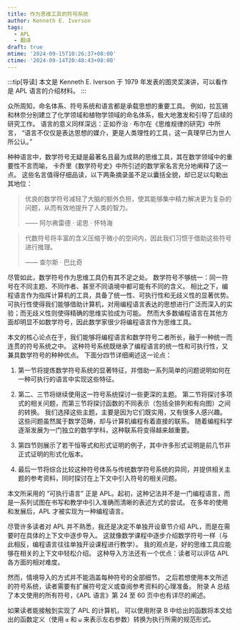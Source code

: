 ```yaml
---
title: 作为思维工具的符号系统
author: Kenneth E. Iverson
tags:
  - APL
  - 翻译
draft: true
mtime: '2024-09-15T10:26:37+08:00'
ctime: '2024-09-14T20:48:43+08:00'
---
```




:::tip[导读]
本文是 Kenneth E. Iverson 于 1979 年发表的图灵奖演讲，可以看作是 APL 语言的介绍材料。
:::

众所周知，命名体系、符号系统和语言都是承载思想的重要工具。
例如，拉瓦锡和林奈分别建立了化学领域和植物学领域的命名体系，极大地激发和引导了后续的研究工作。
语言的意义同样深远：正如乔治 · 布尔在《思维规律的研究》中所言，
“语言不仅仅是表达思想的媒介，更是人类理性的工具，这一真理早已为世人所公认。”

种种语言中，数学符号无疑是最著名且最为成熟的思维工具，其在数学领域中的重要性不言而喻，
卡乔里《数学符号史》中所引述的数学家名言充分地阐释了这一点。
这些名言值得仔细品读，以下两条摘录虽不足以囊括全貌，却已足以勾勒出其地位：

> 优良的数学符号减轻了大脑的额外负担，使其能够集中精力解决更为复杂的问题，从而有效地提升了人类的智力。
>
> —— 阿尔弗雷德 · 诺思 · 怀特海

> 代数符号将丰富的含义压缩于微小的空间内，因此我们习惯于借助这些符号进行推理。
>
> —— 查尔斯 · 巴比奇

尽管如此，数学符号作为思维工具仍有其不足之处。
数学符号不够统一：同一符号在不同主题、不同作者、甚至不同语境中都可能有不同的含义。
相比之下，编程语言作为指挥计算机的工具，具备了统一性、可执行性和无歧义性的显著优势。
可执行性使得我们能够借助计算机，对用编程语言表达的思想进行广泛而深入的实验；而无歧义性则使得精确的思维实验成为可能。
然而大多数编程语言在其他方面却明显不如数学符号，因此数学家很少将编程语言作为思维工具。

本文的核心论点在于，我们能够将编程语言和数学符号二者所长，融于一种统一而连贯的符号系统之中。
这种符号系统既继承了编程语言的统一性和可执行性，又兼具数学符号的种种优点。
下面分四节详细阐述这一论点：

1. 第一节将提炼数学符号系统的显著特征，并借助一系列简单的问题说明如何在一种可执行的语言中实现这些特征。

2. 第二、三节将继续使用这一符号系统探讨一些更深的主题。
第二节将探讨多项式的相关问题，而第三节将探讨函数的不同表示（包括全排列和有向图）之间的转换。
我们选择这些主题，主要是因为它们既实用，又有很多人感兴趣。
这些问题虽然属于数学范畴，却与计算机编程有着直接的联系。
随着编程科学逐渐发展为一门独立的数学学科，这种联系将变得越来越重要。

3. 第四节则展示了若干恒等式和形式证明的例子，其中许多形式证明是前几节非正式证明的形式化版本。

4. 最后一节将综合比较这种符号体系与传统数学符号系统的异同，并提供相关主题的参考资料，同时探讨在上下文中引入符号的相关问题。

本文所采用的 “可执行语言” 正是 APL。起初，这种记法并不是一门编程语言，而是一系列试图在书写和教学中引入准确而清晰的表述方式的尝试。
在多年的使用和发展后，APL 才被实现为一种编程语言。

尽管许多读者对 APL 并不熟悉，我还是决定不单独开设章节介绍 APL，而是在需要时在具体的上下文中逐步导入。
这就像数学课程中逐步介绍数学符号一样（与此相反，编程语言往往单独开设课程进行教学）。
我的观点是，好的思维工具应能够在相关的上下文中轻松介绍。
这种导入方法还有一个优点：读者可以评估 APL 各方面的相对难度。

然而，情境导入的方式并不能涵盖每种符号的全部细节。
之后若想使用本文所述的符号系统，读者需要有扩展符号定义或查阅参考资料的心理准备。
附录 A 总结了本文使用的所有符号，《APL 语言》第 24 至 60 页中也有详尽的阐述。

如果读者能接触到实现了 APL 的计算机，
可以使用附录 B 中给出的函数将本文给出的函数定义（使用 `⍺` 和 `⍵` 来表示左右参数）转换为执行所需的规范形式。
